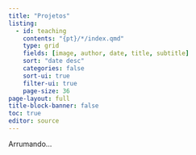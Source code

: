 ```yaml
---
title: "Projetos"
listing:
  - id: teaching
    contents: "{pt}/*/index.qmd"
    type: grid
    fields: [image, author, date, title, subtitle]
    sort: "date desc"
    categories: false
    sort-ui: true
    filter-ui: true
    page-size: 36     
page-layout: full
title-block-banner: false
toc: true
editor: source
---
```


Arrumando...
